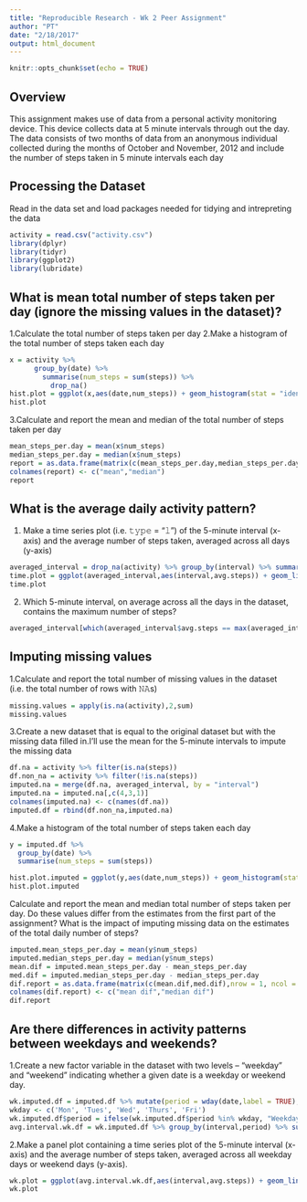 ```yaml
---
title: "Reproducible Research - Wk 2 Peer Assignment"
author: "PT"
date: "2/18/2017"
output: html_document
---
```


```r
knitr::opts_chunk$set(echo = TRUE)
```

## Overview
This assignment makes use of data from a personal activity monitoring device. This device collects data at 5 minute intervals through out the day. The data consists of two months of data from an anonymous individual collected during the months of October and November, 2012 and include the number of steps taken in 5 minute intervals each day

## Processing the Dataset
Read in the data set and load packages needed for tidying and intrepreting the data
```r
activity = read.csv("activity.csv")
library(dplyr)
library(tidyr)
library(ggplot2)
library(lubridate)
```
## What is mean total number of steps taken per day (ignore the missing values in the dataset)?

1.Calculate the total number of steps taken per day
2.Make a histogram of the total number of steps taken each day
```r
x = activity %>% 
      group_by(date) %>% 
        summarise(num_steps = sum(steps)) %>%
          drop_na()
hist.plot = ggplot(x,aes(date,num_steps)) + geom_histogram(stat = "identity", binwidth = 15)
hist.plot
```
3.Calculate and report the mean and median of the total number of steps taken per day

```r
mean_steps_per.day = mean(x$num_steps)
median_steps_per.day = median(x$num_steps)
report = as.data.frame(matrix(c(mean_steps_per.day,median_steps_per.day),nrow = 1, ncol = 2))
colnames(report) <- c("mean","median")
report
```

## What is the average daily activity pattern?
1. Make a time series plot (i.e. 𝚝𝚢𝚙𝚎 = "𝚕") of the 5-minute interval (x-axis) and the average number of steps taken, averaged across all days (y-axis)


```r
averaged_interval = drop_na(activity) %>% group_by(interval) %>% summarise(avg.steps = mean(steps)) 
time.plot = ggplot(averaged_interval,aes(interval,avg.steps)) + geom_line()
time.plot
```
2. Which 5-minute interval, on average across all the days in the dataset, contains the maximum number of steps?
```r
averaged_interval[which(averaged_interval$avg.steps == max(averaged_interval$avg.steps)),]
```

## Imputing missing values
1.Calculate and report the total number of missing values in the dataset (i.e. the total number of rows with 𝙽𝙰s)

```r
missing.values = apply(is.na(activity),2,sum)
missing.values
```
3.Create a new dataset that is equal to the original dataset but with the missing data filled in.I'll use the mean for the 5-minute intervals to impute the missing data
```r
df.na = activity %>% filter(is.na(steps))
df.non_na = activity %>% filter(!is.na(steps))
imputed.na = merge(df.na, averaged_interval, by = "interval")
imputed.na = imputed.na[,c(4,3,1)]
colnames(imputed.na) <- c(names(df.na))
imputed.df = rbind(df.non_na,imputed.na)
```

4.Make a histogram of the total number of steps taken each day
```r
y = imputed.df %>% 
  group_by(date) %>% 
  summarise(num_steps = sum(steps))

hist.plot.imputed = ggplot(y,aes(date,num_steps)) + geom_histogram(stat = "identity", binwidth = 15)
hist.plot.imputed
```
Calculate and report the mean and median total number of steps taken per day. Do these values differ from the estimates from the first part of the assignment? What is the impact of imputing missing data on the estimates of the total daily number of steps?
```r
imputed.mean_steps_per.day = mean(y$num_steps)
imputed.median_steps_per.day = median(y$num_steps)
mean.dif = imputed.mean_steps_per.day - mean_steps_per.day
med.dif = imputed.median_steps_per.day - median_steps_per.day
dif.report = as.data.frame(matrix(c(mean.dif,med.dif),nrow = 1, ncol = 2))
colnames(dif.report) <- c("mean dif","median dif")
dif.report
```
## Are there differences in activity patterns between weekdays and weekends?
1.Create a new factor variable in the dataset with two levels – “weekday” and “weekend” indicating whether a given date is a weekday or weekend day.
```r
wk.imputed.df = imputed.df %>% mutate(period = wday(date,label = TRUE),weekday = wday(date,label = TRUE))
wkday <- c('Mon', 'Tues', 'Wed', 'Thurs', 'Fri')
wk.imputed.df$period = ifelse(wk.imputed.df$period %in% wkday, "Weekday", "Weekend")
avg.interval.wk.df = wk.imputed.df %>% group_by(interval,period) %>% summarise(avg.steps = mean(steps))
```
2.Make a panel plot containing a time series plot of the 5-minute interval (x-axis) and the average number of steps taken, averaged across all weekday days or weekend days (y-axis). 
```r
wk.plot = ggplot(avg.interval.wk.df,aes(interval,avg.steps)) + geom_line() + facet_grid(.~period)
wk.plot
```
